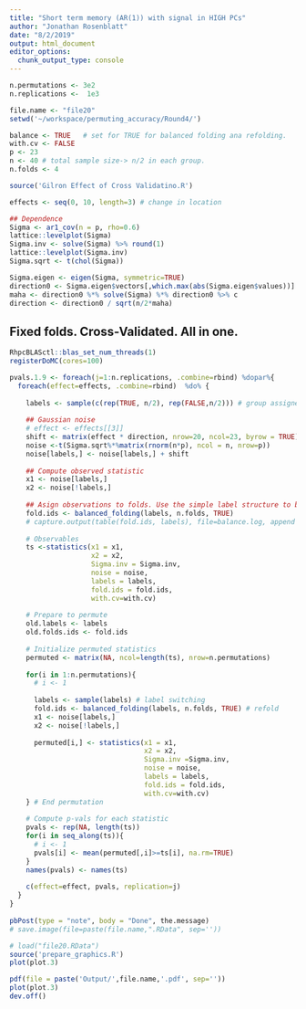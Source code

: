 ```yaml
---
title: "Short term memory (AR(1)) with signal in HIGH PCs"
author: "Jonathan Rosenblatt"
date: "8/2/2019"
output: html_document
editor_options: 
  chunk_output_type: console
---
```




```r
n.permutations <- 3e2
n.replications <-  1e3
```

```r
file.name <- "file20"
setwd('~/workspace/permuting_accuracy/Round4/')

balance <- TRUE   # set for TRUE for balanced folding ana refolding.
with.cv <- FALSE
p <- 23
n <- 40 # total sample size-> n/2 in each group.
n.folds <- 4

source('Gilron Effect of Cross Validatino.R')

effects <- seq(0, 10, length=3) # change in location

## Dependence
Sigma <- ar1_cov(n = p, rho=0.6)
lattice::levelplot(Sigma)
Sigma.inv <- solve(Sigma) %>% round(1)
lattice::levelplot(Sigma.inv)
Sigma.sqrt <- t(chol(Sigma))

Sigma.eigen <- eigen(Sigma, symmetric=TRUE)
direction0 <- Sigma.eigen$vectors[,which.max(abs(Sigma.eigen$values))] 
maha <- direction0 %*% solve(Sigma) %*% direction0 %>% c
direction <- direction0 / sqrt(n/2*maha)
```


## Fixed folds. Cross-Validated. All in one.
```r
RhpcBLASctl::blas_set_num_threads(1)
registerDoMC(cores=100)
```


```r
pvals.1.9 <- foreach(j=1:n.replications, .combine=rbind) %dopar%{
  foreach(effect=effects, .combine=rbind)  %do% {
    
    labels <- sample(c(rep(TRUE, n/2), rep(FALSE,n/2))) # group assignemt labels
    
    ## Gaussian noise
    # effect <- effects[[3]]
    shift <- matrix(effect * direction, nrow=20, ncol=23, byrow = TRUE)
    noise <-t(Sigma.sqrt%*%matrix(rnorm(n*p), ncol = n, nrow=p))
    noise[labels,] <- noise[labels,] + shift
    
    ## Compute observed statistic
    x1 <- noise[labels,]
    x2 <- noise[!labels,]
    
    ## Asign observations to folds. Use the simple label structure to balance folds.
    fold.ids <- balanced_folding(labels, n.folds, TRUE)
    # capture.output(table(fold.ids, labels), file=balance.log, append = TRUE)
    
    # Observables 
    ts <-statistics(x1 = x1, 
                    x2 = x2, 
                    Sigma.inv = Sigma.inv, 
                    noise = noise, 
                    labels = labels, 
                    fold.ids = fold.ids, 
                    with.cv=with.cv)
    
    # Prepare to permute
    old.labels <- labels
    old.folds.ids <- fold.ids
    
    # Initialize permuted statistics
    permuted <- matrix(NA, ncol=length(ts), nrow=n.permutations)
    
    for(i in 1:n.permutations){
      # i <- 1
      
      labels <- sample(labels) # label switching
      fold.ids <- balanced_folding(labels, n.folds, TRUE) # refold
      x1 <- noise[labels,]
      x2 <- noise[!labels,]
      
      permuted[i,] <- statistics(x1 = x1, 
                                 x2 = x2,
                                 Sigma.inv =Sigma.inv, 
                                 noise = noise,
                                 labels = labels,
                                 fold.ids = fold.ids,
                                 with.cv=with.cv)
    } # End permutation
    
    # Compute p-vals for each statistic
    pvals <- rep(NA, length(ts))
    for(i in seq_along(ts)){
      # i <- 1
      pvals[i] <- mean(permuted[,i]>=ts[i], na.rm=TRUE)
    }
    names(pvals) <- names(ts)
    
    c(effect=effect, pvals, replication=j) 
  }
} 
  
pbPost(type = "note", body = "Done", the.message)
# save.image(file=paste(file.name,".RData", sep=''))
```



```r
# load("file20.RData")
source('prepare_graphics.R')
plot(plot.3)
```


```r
pdf(file = paste('Output/',file.name,'.pdf', sep=''))
plot(plot.3)
dev.off()
```


